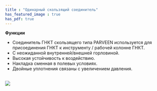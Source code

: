 ```yaml
---
title : "Одинарный скользящий соединитель"
has_featured_image : true
has_pdf: true
---
```


**Функции**

*  Соединитель ГНКТ скользящего типа PARVEEN используется для присоединения ГНКТ к инструменту / рабочей колонне ГНКТ.
*  С неожиданной внутренней/внешней горловиной.
*  Высокая устойчивость к воздействию.
*  Накладка сменная в полевых условиях.
*  Двойные уплотнения связаны с увеличением давления.

<br />
<Image src={image} />
